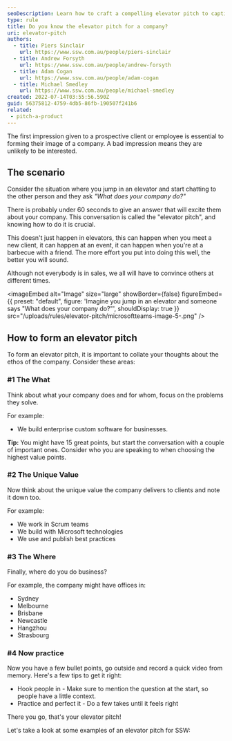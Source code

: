 ```yaml
---
seoDescription: Learn how to craft a compelling elevator pitch to captivate clients and leave a lasting impression in any scenario.
type: rule
title: Do you know the elevator pitch for a company?
uri: elevator-pitch
authors:
  - title: Piers Sinclair
    url: https://www.ssw.com.au/people/piers-sinclair
  - title: Andrew Forsyth
    url: https://www.ssw.com.au/people/andrew-forsyth
  - title: Adam Cogan
    url: https://www.ssw.com.au/people/adam-cogan
  - title: Michael Smedley
    url: https://www.ssw.com.au/people/michael-smedley
created: 2022-07-14T03:55:56.590Z
guid: 56375812-4759-4db5-86fb-190507f241b6
related:
 - pitch-a-product
---
```

The first impression given to a prospective client or employee is essential to forming their image of a company. A bad impression means they are unlikely to be interested.

## The scenario

Consider the situation where you jump in an elevator and start chatting to the other person and they ask *"What does your company do?"*

There is probably under 60 seconds to give an answer that will excite them about your company.
This conversation is called the "elevator pitch", and knowing how to do it is crucial.

This doesn't just happen in elevators, this can happen when you meet a new client, it can happen at an event, it can happen when you're at a barbecue with a friend. The more effort you put into doing this well, the better you will sound.

Although not everybody is in sales, we all will have to convince others at different times.


<imageEmbed
  alt="Image"
  size="large"
  showBorder={false}
  figureEmbed={{
    preset: "default",
    figure: 'Imagine you jump in an elevator and someone says "What does your company do?"',
    shouldDisplay: true
  }}
  src="/uploads/rules/elevator-pitch/microsoftteams-image-5-.png"
/>

## How to form an elevator pitch

To form an elevator pitch, it is important to collate your thoughts about the ethos of the company. Consider these areas:

### #1 The What

Think about what your company does and for whom, focus on the problems they solve.

For example:

* We build enterprise custom software for businesses.

**Tip:** You might have 15 great points, but start the conversation with a couple of important ones. Consider who you are speaking to when choosing the highest value points.

### #2 The Unique Value

Now think about the unique value the company delivers to clients and note it down too.

For example:

* We work in Scrum teams
* We build with Microsoft technologies
* We use and publish best practices

### #3 The Where

Finally, where do you do business?

For example, the company might have offices in:

* Sydney
* Melbourne
* Brisbane
* Newcastle
* Hangzhou
* Strasbourg

### #4 Now practice

Now you have a few bullet points, go outside and record a quick video from memory. Here's a few tips to get it right:

* Hook people in - Make sure to mention the question at the start, so people have a little context.
* Practice and perfect it - Do a few takes until it feels right

There you go, that's your elevator pitch!

Let's take a look at some examples of an elevator pitch for SSW:

<youtubeEmbed url="https://www.youtube.com/watch?v=jAbAucujxNI" description="Video: Piers does an elevator pitch" />

<youtubeEmbed url="https://www.youtube.com/watch?v=SecYMkVCce4" description="Video: Uly does an elevator pitch" />

<youtubeEmbed url="https://www.youtube.com/watch?v=2eSUJRwDWUk" description="Video: Matt does an elevator pitch" />